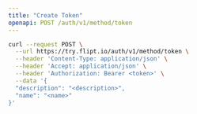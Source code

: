 ```yaml
---
title: "Create Token"
openapi: POST /auth/v1/method/token
---
```


<RequestExample>

```bash
curl --request POST \
  --url https://try.flipt.io/auth/v1/method/token \
  --header 'Content-Type: application/json' \
  --header 'Accept: application/json' \
  --header 'Authorization: Bearer <token>' \
  --data '{
  "description": "<description>",
  "name": "<name>"
}'
```

</RequestExample>
